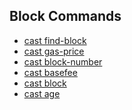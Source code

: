 ## Block Commands

- [cast find-block](/reference/cast/cast-find-block)
- [cast gas-price](/reference/cast/cast-gas-price)
- [cast block-number](/reference/cast/cast-block-number)
- [cast basefee](/reference/cast/cast-basefee)
- [cast block](/reference/cast/cast-block)
- [cast age](/reference/cast/cast-age)
